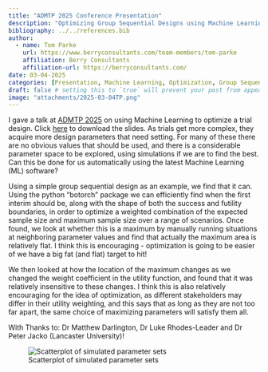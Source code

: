 ```yaml
---
title: "ADMTP 2025 Conference Presentation"
description: "Optimizing Group Sequential Designs using Machine Learning"
bibliography: ../../references.bib
author:
  - name: Tom Parke
    url: https://www.berryconsultants.com/team-members/tom-parke
    affiliation: Berry Consultants
    affiliation-url: https://berryconsultants.com/
date: 03-04-2025
categories: [Presentation, Machine Learning, Optimization, Group Sequential Design] # self-defined categories
draft: false # setting this to `true` will prevent your post from appearing on your listing page until you're ready!
image: "attachments/2025-03-04TP.png"
---
```


I gave a talk at [ADMTP 2025](https://admtp.github.io/ADMTP2025/){target="_blank"} on using Machine Learning to optimize a trial design. Click [here](attachments/2025-03-04-SlidesTP.pdf){target="_blank"} to download the slides. As trials get more complex, they acquire more design parameters that need setting. For many of these there are no obvious values that should be used, and there is a considerable parameter space to be explored, using simulations if we are to find the best. Can this be done for us automatically using the latest Machine Learning (ML) software?

Using a simple group sequential design as an example, we find that it can. Using the python “botorch” package we can efficiently find when the first interim should be, along with the shape of both the success and futility boundaries, in order to optimize a weighted combination of the expected sample size and maximum sample size over a range of scenarios. Once found, we look at whether this is a maximum by manually running situations at neighboring parameter values and find that actually the maximum area is relatively flat. I think this is encouraging - optimization is going to be easier of we have a big fat (and flat) target to hit!

We then looked at how the location of the maximum changes as we changed the weight coefficient in the utility function, and found that it was relatively insensitive to these changes. I think this is also relatively encouraging for the idea of optimization, as different stakeholders may differ in their utility weighting, and this says that as long as they are not too far apart, the same choice of maximizing parameters will satisfy them all.

With Thanks to: Dr Matthew Darlington, Dr Luke Rhodes-Leader and Dr Peter Jacko (Lancaster University)!

![Scatterplot of simulated parameter sets](attachments/2025-03-04TP.png){#fig-fig1}